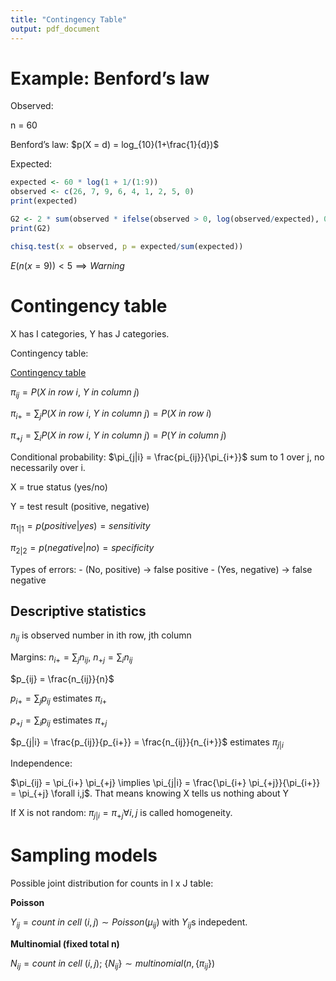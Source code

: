 ```yaml
---
title: "Contingency Table"
output: pdf_document
---
```


# Example: Benford's law

Observed:

\begin{center}
 \begin{tabular}{| c | c | c | c | c | c | c | c | c | c |} 
 \hline
 \textbf{Digit} & 1 & 2 & 3 & 4 & 5 & 6 & 7 & 8 & 9 \\ [0.5 ex]
 \hline
 \textbf{Frequency} & 26 & 7 & 9 & 6 & 4 & 1 & 2 & 5 & 0 \\ [1ex] 
 \hline
\end{tabular}
\end{center}

n = 60

Benford's law:
$p(X = d) = log_{10}(1+\frac{1}{d})$

Expected:

```r
expected <- 60 * log(1 + 1/(1:9))
observed <- c(26, 7, 9, 6, 4, 1, 2, 5, 0)
print(expected)
```

```r
G2 <- 2 * sum(observed * ifelse(observed > 0, log(observed/expected), 0))
print(G2)
```

```r
chisq.test(x = observed, p = expected/sum(expected))
```

$E(n(x = 9)) < 5 \implies Warning$


# Contingency table

X has I categories, Y has J categories.

Contingency table:

[Contingency table](cont_table.png)

$\pi_{ij} = P(X\ in\ row\ i,\ Y\ in\ column\ j)$

$\pi_{i+} = \sum_{j}P(X\ in\ row\ i,\ Y\ in\ column\ j) = P(X\ in\ row\ i)$

$\pi_{+j} = \sum_{i}P(X\ in\ row\ i,\ Y\ in\ column\ j) = P(Y\ in\ column\ j)$

Conditional probability: $\pi_{j|i} = \frac{pi_{ij}}{\pi_{i+}}$ sum to 1 over j, no necessarily over i.

X = true status (yes/no)

Y = test result (positive, negative)

$\pi_{1|1} = p(positive|yes) = sensitivity$

$\pi_{2|2} = p(negative|no) = specificity$

Types of errors:
- (No, positive) -> false positive
- (Yes, negative) -> false negative

## Descriptive statistics

$n_{ij}$ is observed number in ith row, jth column

Margins: $n_{i+} = \sum_j n_{ij}$, $n_{+j} = \sum_i n_{ij}$

$p_{ij} = \frac{n_{ij}}{n}$

$p_{i+} = \sum_j p_{ij}$ estimates $\pi_{i+}$

$p_{+j} = \sum_i p_{ij}$ estimates $\pi_{+j}$

$p_{j|i} = \frac{p_{ij}}{p_{i+}} = \frac{n_{ij}}{n_{i+}}$ estimates $\pi_{j|i}$

Independence:

$\pi_{ij} = \pi_{i+} \pi_{+j} \implies \pi_{j|i} = \frac{\pi_{i+} \pi_{+j}}{\pi_{i+}} = \pi_{+j} \forall i,j$. That means knowing X tells us nothing about Y

If X is not random: $\pi_{j|i} = \pi_{+j} \forall i,j$ is called homogeneity.

# Sampling models

Possible joint distribution for counts in I x J table:

**Poisson**

$Y_{ij} = count\ in\ cell\ (i,j) \sim Poisson(\mu_{ij})$ with $Y_{ij}$s indepedent.

**Multinomial (fixed total n)**

$N_{ij} = count\ in\ cell\ (i,j)$; $\{N_{ij}\} \sim multinomial(n, \{\pi_{ij}\})$